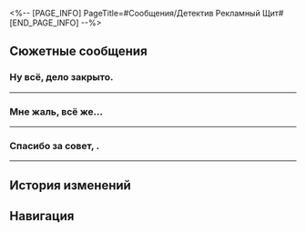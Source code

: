 <%-- [PAGE_INFO]
PageTitle=#Сообщения/Детектив Рекламный Щит#
[END_PAGE_INFO] --%>
{{Сообщение Инфобокс
|id          = 141
|Изображение = НИП Детектив Рекламный Щит Иконка.png
|Тип         = НИП
|Отправитель = Детектив Рекламный Щит
|ПодписьСоо  = 
|Фракция     = Пенакония
}}

==Сюжетные сообщения==
===Ну всё, дело закрыто.===
{{Сообщения
|условие_получения = 
|текст =
:'''Детектив Рекламный Щит:''' Ну всё, дело закрыто.
:'''(Первопроходец):''' И-и-и?
:'''(Первопроходец):''' Отрадно слышать.
:'''Детектив Рекламный Щит:''' Та плёнка оказалась убийцей, а не жертвой.
:'''Детектив Рекламный Щит:''' Он договорился с боссом о встрече под предлогом передачи улик и убил его.
:'''Детектив Рекламный Щит:''' Но из-за того, что громко играла музыка, все вдруг подумали, что убийцей был босс.
:'''Детектив Рекламный Щит:''' Всё же аудиоплёнки на Пенаконии на вид все одинаковые, только звуком отличаются.
:'''Детектив Рекламный Щит:''' Ну вот он и установил в себя плёнку, тем самым похитив чужую личность и звук, а потом скрылся с места преступления.
:'''Детектив Рекламный Щит:''' Основной зацепкой стало то, что плёнка в нём была отредактирована.
:{Выбор} А что за улики у босса?
::'''(Первопроходец):''' Интересно, что у босса на него было...
::'''Детектив Рекламный Щит:''' Ой, даже не думай об этом.
:{Выбор} Какая злая плёнка...
::'''(Первопроходец):''' Они ведь всего лишь аудиоплёнки! Зачем же так жестоко?..
::'''Детектив Рекламный Щит:''' Поэтому и нужны мы.
:'''Детектив Рекламный Щит:''' И всё благодаря тебе, иначе правды нам не видать как своих ушей.
:'''Детектив Рекламный Щит:''' Буду рад поработать вместе и в другой раз.
}}
----

===Мне жаль, всё же...===
{{Сообщения
|условие_получения = 
|текст =
:'''Детектив Рекламный Щит:''' Мне жаль, всё же не вышло найти убийцу.
:'''Детектив Рекламный Щит:''' На месте преступления было слишком мало улик. Я собираюсь расследовать то, чем занималась жертва перед смертью.
:{Выбор} Буду ждать хороших новостей.
::'''(Первопроходец):''' Дай знать, как разгадаешь загадку, отметим это событие вместе.
::'''Детектив Рекламный Щит:''' Ладно, договорились.
:{Выбор} Осторожнее там.
::'''(Первопроходец):''' Осторожнее с расследованием, этот преступник такой жестокий...
::'''Детектив Рекламный Щит:''' Обязательно. Спасибо за заботу.
}}
----

===Спасибо за совет, {{MC|ж=подруга|м=дружище}}.===
{{Сообщения
|условие_получения = 
|текст =
:'''Детектив Рекламный Щит:''' Спасибо за совет, {{MC|ж=подруга|м=дружище}}.
:'''Детектив Рекламный Щит:''' Мне никогда раньше не жилось так легко и свободно.
:'''(Первопроходец):''' Чего такое? Я {{MC|ж=пропустила|м=пропустил}} серию?
:'''Детектив Рекламный Щит:''' После того, что ты мне {{MC|ж=сказала|м=сказал}}, я вдруг понял: а вообще-то у меня нет таланта для расследований.
:{Выбор} И что ты хочешь сказать?
:'''(Первопроходец):''' И что ты хочешь этим сказать?
:'''Детектив Рекламный Щит:''' Я завязываю с этой работой, {{MC|ж=подруга|м=дружище}}.
:'''Детектив Рекламный Щит:''' Прощай! Я отправляюсь отдыхать в Миг сумерек.
:'''(Первопроходец):''' ???
}}
----

==История изменений==
{{История изменений|2.7}}

==Навигация==
{{Сообщения Навбокс}}